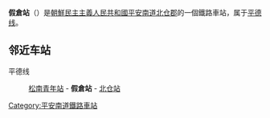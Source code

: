 {{朝鮮半島車站資訊
|公司色 = blue
|文字色 = 
|站名 = 假倉站
|圖片 = 
|pxl = 
|圖片說明 =
|前一站 = [[松南青年站|松南青年]]
|前一站距離 = 8.5
|後一站距離 = 8.4
|後一站 = [[北仓站_(平安南道)|北仓]]
|所屬路線 = [[平德线|平德线]]
|距離 = 122.2
|起點站 = [[平壤站|平壤]]
|諺文 = 가창역
|朝鮮漢字 = 假倉驛
|文觀部式 = Gachang-yeok
|馬-賴式 = Kach'ang-yŏk
|副站名 = 
|車站編號 = 
|停站路線數 = 
|所屬公司 = [[朝鮮民主主義人民共和國鐵道省|朝鮮民主主義人民共和國鐵道省]]
|所在地 =[[平安南道|平安南道]][[北仓郡|北仓郡]]
|車站構造 = 地面车站
|月台配置 = 
|啟用年月日 =
|廢站年月日 = 
|上下車人次 = 
|統計年度 = 
|轉車 = 
|備註 = 
|全寬備註 = 
}}

'''假倉站'''（{{lang-ko|가창역}}）是[[朝鮮民主主義人民共和國|朝鮮民主主義人民共和國]][[平安南道|平安南道]][[北仓郡|北仓郡]]的一個鐵路車站，属于[[平德线|平德线]]。

==邻近车站==
平德线
:[[松南青年站|松南青年站]] - '''假倉站''' - [[北仓站_(平安南道)|北仓站]]

{{朝鲜铁路小作品}}

{{平德线}}

[[Category:平安南道鐵路車站|Category:平安南道鐵路車站]]